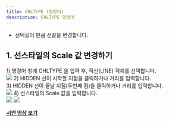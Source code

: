 ```yaml
---
title: CHLTYPE (명령어)
description: CHLTYPE 명령어
---
```


[image1]: ../../../../../assets/images/chltype/image1.png
[image2]: ../../../../../assets/images/chltype/image2.png
[image3]: ../../../../../assets/images/chltype/image3.png
[image4]: ../../../../../assets/images/chltype/image4.png

* 선택길이 만큼 선꼴을 변경합니다.

## **1\. 선스타일의 Scale 값 변경하기**

1\) 명령어 창에 CHLTYPE 을 입력 후, 직선(LINE) 객체를 선택합니다.  
![][image1]
2\) HIDDEN 선이 시작할 지점을 클릭하거나 거리를 입력합니다.  
3\) HIDDEN 선이 끝날 지점(두번째 점)을 클릭하거나 거리를 입력합니다.  
![][image2]
4\) 선스타일의 Scale 값을 입력합니다.  
![][image3]
![][image4]

[**<Icon name="youtube" class="emoji"/> 시연 영상 보기**](https://youtu.be/MBviatvK29I)